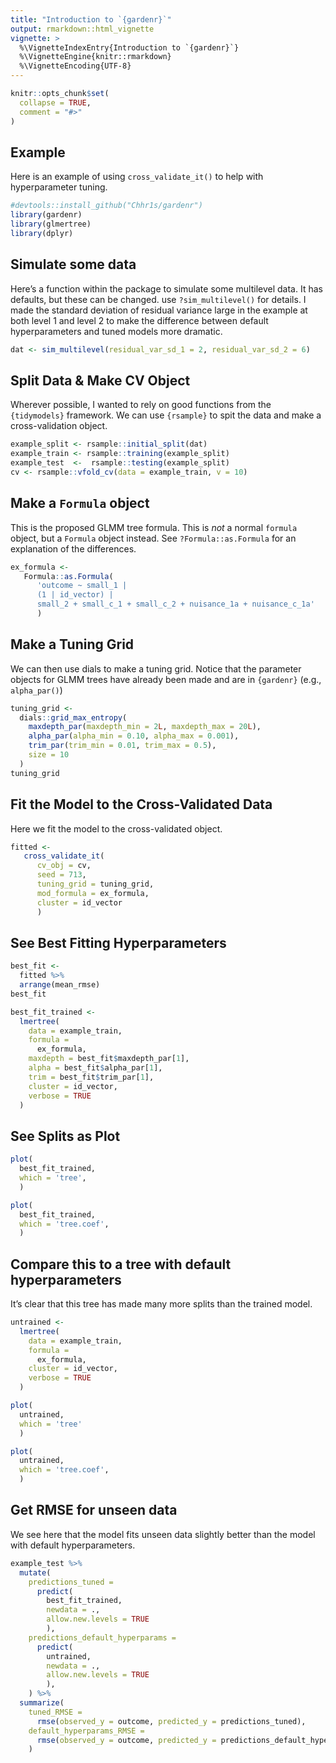 ```yaml
---
title: "Introduction to `{gardenr}`"
output: rmarkdown::html_vignette
vignette: >
  %\VignetteIndexEntry{Introduction to `{gardenr}`}
  %\VignetteEngine{knitr::rmarkdown}
  %\VignetteEncoding{UTF-8}
---
```


```r
knitr::opts_chunk$set(
  collapse = TRUE,
  comment = "#>"
)
```

## Example

Here is an example of using `cross_validate_it()` to help with hyperparameter tuning. 

```r
#devtools::install_github("Chhr1s/gardenr")
library(gardenr)
library(glmertree)
library(dplyr)
```

## Simulate some data

Here's a function within the package to simulate some multilevel data. It has defaults, but these can be changed. use `?sim_multilevel()` for details. I made the standard deviation of residual variance large in the example at both level 1 and level 2 to make the difference between default hyperparameters and tuned models more dramatic.

```r
dat <- sim_multilevel(residual_var_sd_1 = 2, residual_var_sd_2 = 6)
```

## Split Data & Make CV Object

Wherever possible, I wanted to rely on good functions from the `{tidymodels}` framework. We can use `{rsample}` to spit the data and make a cross-validation object. 

```r
example_split <- rsample::initial_split(dat)
example_train <- rsample::training(example_split)
example_test  <-  rsample::testing(example_split)
cv <- rsample::vfold_cv(data = example_train, v = 10)
```

## Make a `Formula` object

This is the proposed GLMM tree formula. This is *not* a normal `formula` object, but a `Formula` object instead. See `?Formula::as.Formula` for an explanation of the differences.

```r
ex_formula <-
   Formula::as.Formula(
      'outcome ~ small_1 |
      (1 | id_vector) |
      small_2 + small_c_1 + small_c_2 + nuisance_1a + nuisance_c_1a'
      )
```

## Make a Tuning Grid

We can then use dials to make a tuning grid. Notice that the parameter objects for GLMM trees have already been made and are in `{gardenr}` (e.g., `alpha_par()`)

```r
tuning_grid <-
  dials::grid_max_entropy(
    maxdepth_par(maxdepth_min = 2L, maxdepth_max = 20L),
    alpha_par(alpha_min = 0.10, alpha_max = 0.001),
    trim_par(trim_min = 0.01, trim_max = 0.5),
    size = 10
  )
tuning_grid
```

## Fit the Model to the Cross-Validated Data

Here we fit the model to the cross-validated object.

```r
fitted <-
   cross_validate_it(
      cv_obj = cv,
      seed = 713,
      tuning_grid = tuning_grid,
      mod_formula = ex_formula, 
      cluster = id_vector
      )
```

## See Best Fitting Hyperparameters

```r
best_fit <- 
  fitted %>% 
  arrange(mean_rmse) 
best_fit
```

```r
best_fit_trained <- 
  lmertree(
    data = example_train, 
    formula = 
      ex_formula, 
    maxdepth = best_fit$maxdepth_par[1], 
    alpha = best_fit$alpha_par[1],
    trim = best_fit$trim_par[1], 
    cluster = id_vector,
    verbose = TRUE
  )
```

## See Splits as Plot

```r
plot(
  best_fit_trained, 
  which = 'tree',
  )
```

```r
plot(
  best_fit_trained, 
  which = 'tree.coef',
  )
```

## Compare this to a tree with default hyperparameters

It's clear that this tree has made many more splits than the trained model. 

```r
untrained <- 
  lmertree(
    data = example_train, 
    formula = 
      ex_formula, 
    cluster = id_vector,
    verbose = TRUE
  )
```

```r
plot(
  untrained,  
  which = 'tree'
  )
```

```r
plot(
  untrained, 
  which = 'tree.coef',
  )
```

## Get RMSE for unseen data

We see here that the model fits unseen data slightly better than the model with default hyperparameters.

```r
example_test %>% 
  mutate(
    predictions_tuned =
      predict(
        best_fit_trained, 
        newdata = ., 
        allow.new.levels = TRUE
        ),
    predictions_default_hyperparams =
      predict(
        untrained, 
        newdata = ., 
        allow.new.levels = TRUE
        ),
    ) %>% 
  summarize(
    tuned_RMSE = 
      rmse(observed_y = outcome, predicted_y = predictions_tuned),
    default_hyperparams_RMSE = 
      rmse(observed_y = outcome, predicted_y = predictions_default_hyperparams)
    )

```

